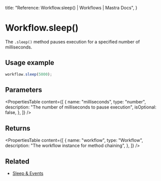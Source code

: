   title: "Reference: Workflow.sleep() | Workflows | Mastra Docs",
}

# Workflow.sleep()

The `.sleep()` method pauses execution for a specified number of milliseconds.

## Usage example

```typescript copy
workflow.sleep(5000);
```

## Parameters

<PropertiesTable
  content={[
    {
      name: "milliseconds",
      type: "number",
      description: "The number of milliseconds to pause execution",
      isOptional: false,
    },
  ]}
/>

## Returns

<PropertiesTable
  content={[
    {
      name: "workflow",
      type: "Workflow",
      description: "The workflow instance for method chaining",
    },
  ]}
/>

## Related

- [Sleep & Events](../../docs/workflows/pausing-execution.mdx)